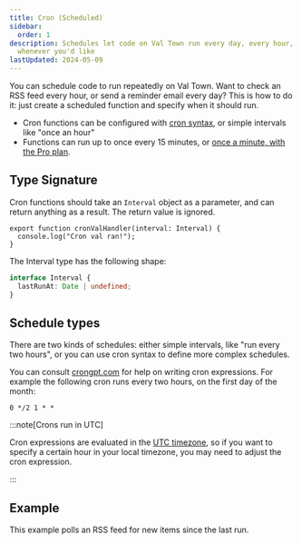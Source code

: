 ```yaml
---
title: Cron (Scheduled)
sidebar:
  order: 1
description: Schedules let code on Val Town run every day, every hour, or
  whenever you'd like
lastUpdated: 2024-05-09
---
```



You can schedule code to run repeatedly on Val Town. Want to check an RSS
feed every hour, or send a reminder email every day? This is how to do it:
just create a scheduled function and specify when it should run.

- Cron functions can be configured with [cron syntax](https://en.wikipedia.org/wiki/Cron), or simple intervals like "once an hour"
- Functions can run up to once every 15 minutes, or [once a minute, with the Pro plan](https://www.val.town/pricing).

## Type Signature

Cron functions should take an `Interval` object as a parameter, and can return anything as a result. The return value is ignored.

```tsx title="Example" val
export function cronValHandler(interval: Interval) {
  console.log("Cron val ran!");
}
```

The Interval type has the following shape:

```ts
interface Interval {
  lastRunAt: Date | undefined;
}
```

## Schedule types

There are two kinds of schedules: either simple intervals, like "run every two hours",
or you can use cron syntax to define more complex schedules.

You can consult [crongpt.com](https://crongpt.com) for help on writing cron expressions.
For example the following cron runs every two hours, on the first day of the month:

```
0 */2 1 * *
```

:::note[Crons run in UTC]

Cron expressions are evaluated in the [UTC timezone](https://en.wikipedia.org/wiki/Coordinated_Universal_Time),
so if you want to specify a certain hour in your local timezone, you may need to adjust
the cron expression.

:::

## Example

This example polls an RSS feed for new items since the last run.

<Val url="https://www.val.town/embed/stevekrouse/rssNotifyExample" />
